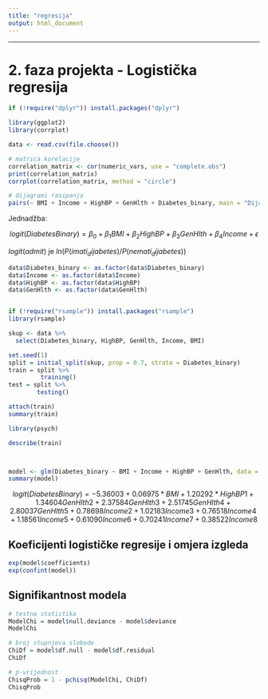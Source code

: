 ```yaml
---
title: "regresija"
output: html_document
---
```


------------------------------------------------------------------------

# 2. faza projekta - Logistička regresija

```r
if (!require("dplyr")) install.packages("dplyr")

library(ggplot2)
library(corrplot)

data <- read.csv(file.choose())

# matrica korelacije
correlation_matrix <- cor(numeric_vars, use = "complete.obs")
print(correlation_matrix)
corrplot(correlation_matrix, method = "circle")

# dijagrami rasipanja
pairs(~ BMI + Income + HighBP + GenHlth + Diabetes_binary, main = "Dijagram rasipanja", data = data)
```

Jednadžba:

$$logit(DiabetesBinary) = \beta_{0} + \beta_1BMI + \beta_2HighBP + \beta_3GenHlth + \beta_4Income + \epsilon$$

$logit(admit)$ je $ln(P(imati_dijabetes)/P(nemati_dijabetes))$
  
```r
data$Diabetes_binary <- as.factor(data$Diabetes_binary)
data$Income <- as.factor(data$Income)
data$HighBP <- as.factor(data$HighBP)
data$GenHlth <- as.factor(data$GenHlth)


if (!require("rsample")) install.packages("rsample")
library(rsample)

skup <- data %>% 
  select(Diabetes_binary, HighBP, GenHlth, Income, BMI)

set.seed(1)
split = initial_split(skup, prop = 0.7, strata = Diabetes_binary)
train = split %>% 
         training()
test = split %>% 
        testing()

attach(train)
summary(train)

library(psych)

describe(train)



model <- glm(Diabetes_binary ~ BMI + Income + HighBP + GenHlth, data = train, family = binomial)
summary(model)
```

$$logit(DiabetesBinary) = -5.36003 + 0.06975*BMI + 1.20292*HighBP1 + 1.34604GenHlth2 + 2.37584GenHlth3 + 2.51745GenHlth4 + 2.80037GenHlth5 + 0.78698Income2 + 1.02183Income3 + 0.76518Income4 + 1.18561Income5 + 0.61090Income6 + 0.70241Income7 + 0.38522Income8$$


## Koeficijenti logističke regresije i omjera izgleda 

```r
exp(model$coefficients)
exp(confint(model))
```

## Signifikantnost modela

```r
# testna statistika 
ModelChi = model$null.deviance - model$deviance  
ModelChi   

# broj stupnjeva slobode 
ChiDf = model$df.null - model$df.residual  
ChiDf   

# p-vrijednost 
ChisqProb = 1 - pchisq(ModelChi, ChiDf)  
ChisqProb
```
